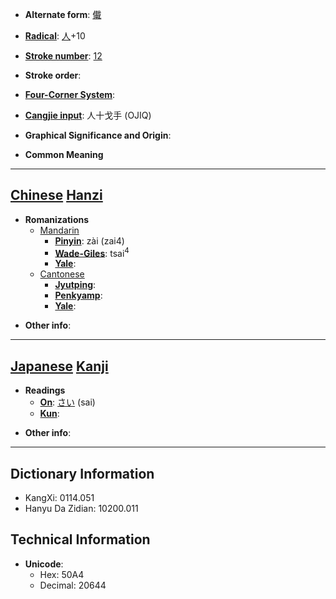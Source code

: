 * '''Alternate form''': [[儎]]

* '''[[Wiktionary:Chinese radical index| Radical]]''': [[Wiktionary:Chinese radical index 人|人]]+10

* '''[[Wiktionary:Chinese total strokes index|Stroke number]]''': [[Wiktionary:Chinese total strokes index 12|12]]

* '''Stroke order''': 

* '''[[Wiktionary:Chinese four corner index|Four-Corner System]]''': 

* '''[[Wiktionary:Chinese Cangjie index|Cangjie input]]''': 人十戈手 (OJIQ)

* '''Graphical Significance and Origin''': 

* '''Common Meaning'''

----

== [[Chinese]] [[Hanzi]] ==

* '''Romanizations'''
** [[Mandarin]]
*** '''[[Pinyin]]''': zài (zai4)
*** '''[[Wade-Giles]]''': tsai<sup>4</sup>
*** '''[[Yale]]''': 
**[[Cantonese]]
***'''[[Jyutping]]''':
***'''[[Penkyamp]]''': 
***'''[[Yale]]''': 

* '''Other info''': 

----

== [[Japanese]] [[Kanji]] ==

* '''Readings'''
** '''[[On]]''': [[さい]] (sai)
** '''[[Kun]]''': 

* '''Other info''':  

----

== Dictionary Information ==

* KangXi: 0114.051
* Hanyu Da Zidian: 10200.011

== Technical Information ==

* '''Unicode''':
** Hex: 50A4
** Decimal: 20644